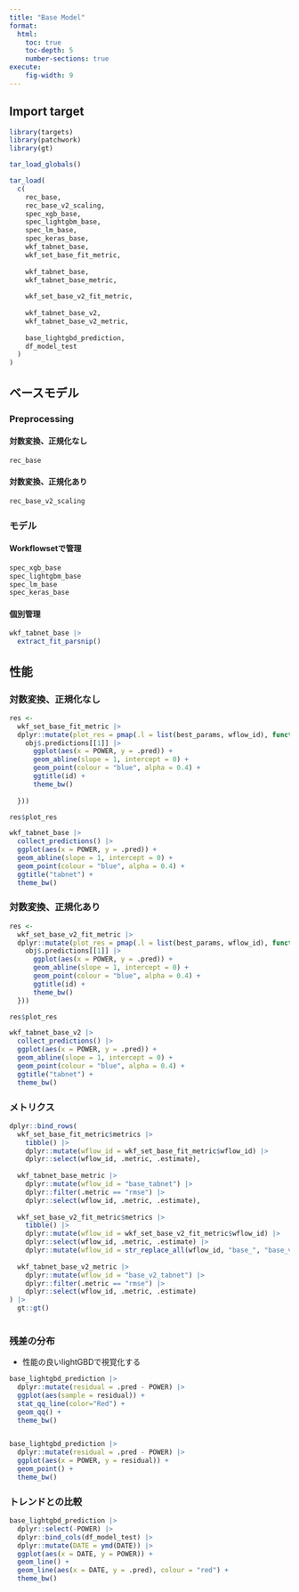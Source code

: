```yaml
---
title: "Base Model"
format: 
  html:
    toc: true
    toc-depth: 5
    number-sections: true
execute: 
    fig-width: 9
---
```


## Import target

```r
library(targets)
library(patchwork)
library(gt)

tar_load_globals()

tar_load(
  c(
    rec_base,
    rec_base_v2_scaling,
    spec_xgb_base,
    spec_lightgbm_base,
    spec_lm_base,
    spec_keras_base,
    wkf_tabnet_base,
    wkf_set_base_fit_metric,
    
    wkf_tabnet_base,
    wkf_tabnet_base_metric,
    
    wkf_set_base_v2_fit_metric,
    
    wkf_tabnet_base_v2,
    wkf_tabnet_base_v2_metric,
    
    base_lightgbd_prediction,
    df_model_test
  )
)
```

## ベースモデル

### Preprocessing

#### 対数変換、正規化なし

```r
rec_base
```

#### 対数変換、正規化あり

```r
rec_base_v2_scaling
```

### モデル

#### Workflowsetで管理

```r
spec_xgb_base
spec_lightgbm_base
spec_lm_base
spec_keras_base
```

#### 個別管理

```r
wkf_tabnet_base |> 
  extract_fit_parsnip()
```

## 性能

### 対数変換、正規化なし

```r
res <- 
  wkf_set_base_fit_metric |> 
  dplyr::mutate(plot_res = pmap(.l = list(best_params, wflow_id), function(obj, id){
    obj$.predictions[[1]] |> 
      ggplot(aes(x = POWER, y = .pred)) +
      geom_abline(slope = 1, intercept = 0) +
      geom_point(colour = "blue", alpha = 0.4) +
      ggtitle(id) +
      theme_bw()
      
  }))

res$plot_res

wkf_tabnet_base |> 
  collect_predictions() |> 
  ggplot(aes(x = POWER, y = .pred)) +
  geom_abline(slope = 1, intercept = 0) +
  geom_point(colour = "blue", alpha = 0.4) +
  ggtitle("tabnet") +
  theme_bw()
```

### 対数変換、正規化あり

```r
res <- 
  wkf_set_base_v2_fit_metric |> 
  dplyr::mutate(plot_res = pmap(.l = list(best_params, wflow_id), function(obj, id){
    obj$.predictions[[1]] |> 
      ggplot(aes(x = POWER, y = .pred)) +
      geom_abline(slope = 1, intercept = 0) +
      geom_point(colour = "blue", alpha = 0.4) +
      ggtitle(id) +
      theme_bw()
  }))

res$plot_res

wkf_tabnet_base_v2 |> 
  collect_predictions() |> 
  ggplot(aes(x = POWER, y = .pred)) +
  geom_abline(slope = 1, intercept = 0) +
  geom_point(colour = "blue", alpha = 0.4) +
  ggtitle("tabnet") +
  theme_bw()
```

### メトリクス

```r
dplyr::bind_rows(
  wkf_set_base_fit_metric$metrics |> 
    tibble() |> 
    dplyr::mutate(wflow_id = wkf_set_base_fit_metric$wflow_id) |> 
    dplyr::select(wflow_id, .metric, .estimate),
  
  wkf_tabnet_base_metric |> 
    dplyr::mutate(wflow_id = "base_tabnet") |> 
    dplyr::filter(.metric == "rmse") |> 
    dplyr::select(wflow_id, .metric, .estimate),
  
  wkf_set_base_v2_fit_metric$metrics |> 
    tibble() |> 
    dplyr::mutate(wflow_id = wkf_set_base_v2_fit_metric$wflow_id) |> 
    dplyr::select(wflow_id, .metric, .estimate) |> 
    dplyr::mutate(wflow_id = str_replace_all(wflow_id, "base_", "base_v2_")),
  
  wkf_tabnet_base_v2_metric |> 
    dplyr::mutate(wflow_id = "base_v2_tabnet") |> 
    dplyr::filter(.metric == "rmse") |> 
    dplyr::select(wflow_id, .metric, .estimate) 
) |> 
  gt::gt()
  
```

### 残差の分布

-   性能の良いlightGBDで視覚化する

```r
base_lightgbd_prediction |> 
  dplyr::mutate(residual = .pred - POWER) |> 
  ggplot(aes(sample = residual)) +
  stat_qq_line(color="Red") +
  geom_qq() +
  theme_bw()


base_lightgbd_prediction |> 
  dplyr::mutate(residual = .pred - POWER) |> 
  ggplot(aes(x = POWER, y = residual)) +
  geom_point() +
  theme_bw()
```

### トレンドとの比較

```r
base_lightgbd_prediction |> 
  dplyr::select(-POWER) |> 
  dplyr::bind_cols(df_model_test) |> 
  dplyr::mutate(DATE = ymd(DATE)) |> 
  ggplot(aes(x = DATE, y = POWER)) +
  geom_line() +
  geom_line(aes(x = DATE, y = .pred), colour = "red") +
  theme_bw()
```

